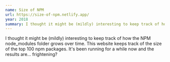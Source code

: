 ```yaml
---
name: Size of NPM
url: https://size-of-npm.netlify.app/
year: 2018
summary: I thought it might be (mildly) interesting to keep track of how the NPM node_modules folder grows over time. This website keeps track of the size of the top 100 npm packages. It's been running for a while now and the results are... frightening?
---
```


I thought it might be (mildly) interesting to keep track of how the NPM node_modules folder grows over time. This website keeps track of the size of the top 100 npm packages. It's been running for a while now and the results are... frightening?
